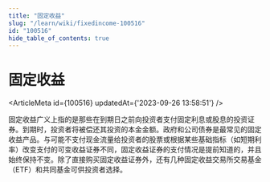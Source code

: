 ```yaml
---
title: "固定收益"
slug: "/learn/wiki/fixedincome-100516"
id: "100516"
hide_table_of_contents: true
---
```



# 固定收益

<ArticleMeta id={100516} updatedAt={'2023-09-26 13:58:51'} />
<div className='border-solid border-b border-t-0 my-4 border-[var(--ifm-color-gray-300)]' />

固定收益广义上指的是那些在到期日之前向投资者支付固定利息或股息的投资证券。到期时，投资者将被偿还其投资的本金金额。政府和公司债券是最常见的固定收益产品。与可能不支付现金流量给投资者的股票或根据某些基础指标（如短期利率）改变支付的可变收益证券不同，固定收益证券的支付情况是提前知道的，并且始终保持不变。除了直接购买固定收益证券外，还有几种固定收益交易所交易基金（ETF）和共同基金可供投资者选择。
